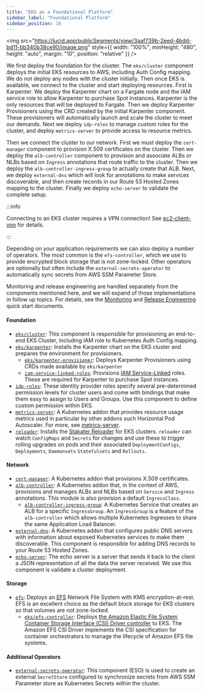 ```yaml
---
title: "EKS as a Foundational Platform"
sidebar_label: "Foundational Platform"
sidebar_position: 10
---
```


<img
  src="https://lucid.app/publicSegments/view/3aaf739b-2eed-4bdd-bd11-bb340b38ce90/image.png"
  style={{ width: "100%", minHeight: "480", height: "auto", margin: "10", position: "relative" }}
/>
<br />

We first deploy the foundation for the cluster. The `eks/cluster` component deploys the initial EKS resources to AWS,
including Auth Config mapping. We do not deploy any nodes with the cluster initially. Then once EKS is available, we
connect to the cluster and start deploying resources. First is Karpenter. We deploy the Karpenter chart on a Fargate
node and the IAM service role to allow Karpenter to purchase Spot Instances. Karpenter is the only resources that will
be deployed to Fargate. Then we deploy Karpenter Provisioners using the CRD created by the initial Karpenter component.
These provisioners will automatically launch and scale the cluster to meet our demands. Next we deploy `idp-roles` to
manage custom roles for the cluster, and deploy `metrics-server` to provide access to resource metrics.

Then we connect the cluster to our network. First we must deploy the `cert-manager` component to provision X.509
certificates on the cluster. Then we deploy the `alb-controller` component to provision and associate ALBs or NLBs based
on `Ingress` annotations that route traffic to the cluster. Then we deploy the `alb-controller-ingress-group` to
actually create that ALB. Next, we deploy `external-dns` which will look for annotations to make services discoverable,
and then create records in our Route 53 Hosted Zones mapping to the cluster. Finally we deploy `echo-server` to validate
the complete setup.

:::info

Connecting to an EKS cluster requires a VPN connection! See [ec2-client-vpn](/components/library/aws/ec2-client-vpn/)
for details.

:::

Depending on your application requirements we can also deploy a number of operators. The most common is the
`efs-controller`, which we use to provide encrypted block storage that is not zone-locked. Other operators are
optionally but often include the `external-secrets-operator` to automatically sync secrets from AWS SSM Parameter Store.

Monitoring and release engineering are handled separately from the components mentioned here, and we will expand of
those implementations in follow up topics. For details, see the
[Monitoring](/reference-architecture/category/quick-start/) and
[Release Engineering](/reference-architecture/category/quick-start/) quick start documents.

#### Foundation

- [`eks/cluster`](/components/library/aws/eks/cluster/): This component is responsible for provisioning an end-to-end
  EKS Cluster, including IAM role to Kubernetes Auth Config mapping.
- [`eks/karpenter`](/components/library/aws/eks/karpenter/): Installs the Karpenter chart on the EKS cluster and
  prepares the environment for provisioners.
  - [`eks/karpenter-provisioner`](/components/library/aws/eks/karpenter-provisioner/): Deploys Karpenter Provisioners
    using CRDs made available by `eks/karpenter`
  - [`iam-service-linked-roles`](/components/library/aws/iam-service-linked-roles/): Provisions
    [IAM Service-Linked](https://docs.aws.amazon.com/IAM/latest/UserGuide/using-service-linked-roles.html) roles. These
    are required for Karpenter to purchase Spot instances.
- [`idp-roles`](/components/library/aws/eks/idp-roles): These identity provider roles specify several pre-determined
  permission levels for cluster users and come with bindings that make them easy to assign to Users and Groups. Use this
  component to define custom permission within EKS.
- [`metrics-server`](/components/library/aws/eks/metrics-server): A Kubernetes addon that provides resource usage
  metrics used in particular by other addons such Horizontal Pod Autoscaler. For more, see
  [metrics-server](https://github.com/kubernetes-sigs/metrics-server).
- [`reloader`](/components/library/aws/eks/reloader): Installs the
  [Stakater Reloader](https://github.com/stakater/Reloader) for EKS clusters. `reloader` can watch `ConfigMaps` and
  `Secrets` for changes and use these to trigger rolling upgrades on pods and their associated `DeploymentConfigs`,
  `Deployments`, `Daemonsets` `Statefulsets` and `Rollouts`.

#### Network

- [`cert-manager`](/components/library/aws/eks/cert-manager): A Kubernetes addon that provisions X.509 certificates.
- [`alb-controller`](/components/library/aws/eks/alb-controller): A Kubernetes addon that, in the context of AWS,
  provisions and manages ALBs and NLBs based on `Service` and `Ingress` annotations. This module is also provision a
  default `IngressClass`.
  - [`alb-controller-ingress-group`](/components/library/aws/eks/alb-controller-ingress-group): A Kubernetes Service
    that creates an ALB for a specific `IngressGroup`. An `IngressGroup` is a feature of the `alb-controller` which
    allows multiple Kubernetes Ingresses to share the same Application Load Balancer.
- [`external-dns`](/components/library/aws/eks/external-dns): A Kubernetes addon that configures public DNS servers with
  information about exposed Kubernetes services to make them discoverable. This component is responsible for adding DNS
  records to your Route 53 Hosted Zones.
- [`echo-server`](/components/library/aws/eks/echo-server): The echo server is a server that sends it back to the client
  a JSON representation of all the data the server received. We use this component is validate a cluster deployment.

#### Storage

- [`efs`](/components/library/aws/efs/): Deploys an [EFS](https://aws.amazon.com/efs/) Network File System with KMS
  encryption-at-rest. EFS is an excellent choice as the default block storage for EKS clusters so that volumes are not
  zone-locked.
  - [`eks/efs-controller`](/components/library/aws/eks/efs-controller/): Deploys
    [the Amazon Elastic File System Container Storage Interface (CSI) Driver controller](https://github.com/kubernetes-sigs/aws-efs-csi-driver)
    to EKS. The Amazon EFS CSI Driver implements the CSI specification for container orchestrators to manage the
    lifecycle of Amazon EFS file systems.

#### Additional Operators

- [`external-secrets-operator`](/components/library/aws/eks/external-secrets-operator/): This component (ESO) is used to
  create an external `SecretStore` configured to synchronize secrets from AWS SSM Parameter store as Kubernetes Secrets
  within the cluster.
